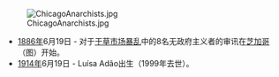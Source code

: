 [[Image:ChicagoAnarchists.jpg|right]]
*[[1886年|1886年]]6月19日 - 对于[[干草市场暴乱|干草市场暴乱]]中的8名无政府主义者的审讯在[[芝加哥|芝加哥]]（图）开始。
*[[1914年|1914年]]6月19日 - Luísa  Adão出生（1999年去世）。